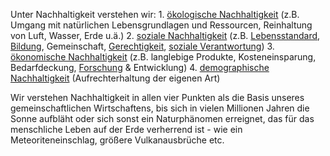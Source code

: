 Unter Nachhaltigkeit verstehen wir:
1. [[ökologische Nachhaltigkeit]] (z.B. Umgang mit natürlichen Lebensgrundlagen und Ressourcen, Reinhaltung von Luft, Wasser, Erde u.ä.)
2. [[soziale Nachhaltigkeit]] (z.B. [[Lebensstandard]], [[Bildung]], Gemeinschaft, [[Gerechtigkeit]], [[soziale Verantwortung]])
3. [[ökonomische Nachhaltigkeit]] (z.B. langlebige Produkte, Kosteneinsparung, Bedarfdeckung, [[Forschung]] & Entwicklung)
4. [[demographische Nachhaltigkeit]] (Aufrechterhaltung der eigenen Art)

Wir verstehen Nachhaltigkeit in allen vier Punkten als die Basis unseres gemeinschaftlichen Wirtschaftens, bis sich in vielen Millionen Jahren die Sonne aufbläht oder sich sonst ein Naturphänomen erreignet, das für das menschliche Leben auf der Erde verherrend ist - wie ein Meteoriteneinschlag, größere Vulkanausbrüche etc.